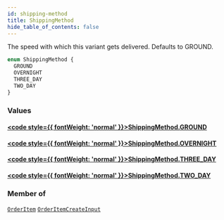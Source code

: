 ```yaml
---
id: shipping-method
title: ShippingMethod
hide_table_of_contents: false
---
```








The speed with which this variant gets delivered. Defaults to GROUND.

```graphql
enum ShippingMethod {
  GROUND
  OVERNIGHT
  THREE_DAY
  TWO_DAY
}
```


### Values

#### [<code style={{ fontWeight: 'normal' }}>ShippingMethod.<b>GROUND</b></code>](#) 
> 
> 

#### [<code style={{ fontWeight: 'normal' }}>ShippingMethod.<b>OVERNIGHT</b></code>](#) 
> 
> 

#### [<code style={{ fontWeight: 'normal' }}>ShippingMethod.<b>THREE_DAY</b></code>](#) 
> 
> 

#### [<code style={{ fontWeight: 'normal' }}>ShippingMethod.<b>TWO_DAY</b></code>](#) 
> 
> 



### Member of

[`OrderItem`](/demand/api/graphql-admin/reference/objects/order-item)  <Badge class="secondary" text="object"/><Bullet />[`OrderItemCreateInput`](/demand/api/graphql-admin/reference/inputs/order-item-create-input)  <Badge class="secondary" text="input"/>



